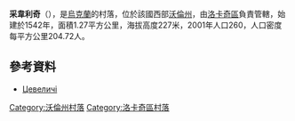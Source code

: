 {{coord|50|41|37|N|24|40|25|E|scale:30000|display=title}}

'''采韋利奇'''（{{lang-uk|Цевеличі}}），是[[烏克蘭|烏克蘭]]的村落，位於該國西部[[沃倫州|沃倫州]]，由[[洛卡奇區|洛卡奇區]]負責管轄，始建於1542年，面積1.27平方公里，海拔高度227米，2001年人口260，人口密度每平方公里204.72人。

==參考資料==
*[https://ua.sinoptik.ua/%D0%BF%D0%BE%D0%B3%D0%BE%D0%B4%D0%B0-%D1%86%D0%B5%D0%B2%D0%B5%D0%BB%D0%B8%D1%87%D1%96 Цевеличі]

[[Category:沃倫州村落|Category:沃倫州村落]]
[[Category:洛卡奇區村落|Category:洛卡奇區村落]]


{{Volyn-geo-stub}}